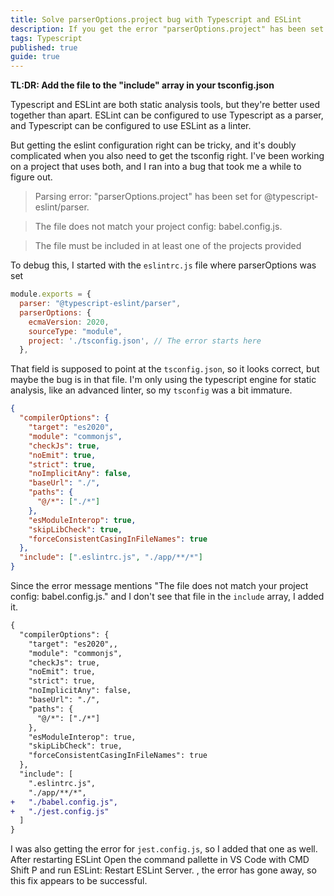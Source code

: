 ```yaml
---
title: Solve parserOptions.project bug with Typescript and ESLint
description: If you get the error "parserOptions.project" has been set for @typescript-eslint/parser, you need to add files to the "include" array in your tsconfig.json file.
tags: Typescript
published: true
guide: true
---
```


**TL:DR: Add the file to the "include" array in your tsconfig.json**

Typescript and ESLint are both static analysis tools, but they're better used together than apart. ESLint can be configured to use Typescript as a parser, and Typescript can be configured to use ESLint as a linter.

But getting the eslint configuration right can be tricky, and it's doubly complicated when you also need to get the tsconfig right. I've been working on a project that uses both, and I ran into a bug that took me a while to figure out.

> Parsing error: "parserOptions.project" has been set for @typescript-eslint/parser.

> The file does not match your project config: babel.config.js.

> The file must be included in at least one of the projects provided

To debug this, I started with the `eslintrc.js` file where parserOptions was set

```js
module.exports = {
  parser: "@typescript-eslint/parser",
  parserOptions: {
    ecmaVersion: 2020,
    sourceType: "module",
    project: './tsconfig.json', // The error starts here
  },
```

That field is supposed to point at the `tsconfig.json`, so it looks correct, but maybe the bug is in that file. I'm only using the typescript engine for static analysis, like an advanced linter, so my `tsconfig` was a bit immature.

```json
{
  "compilerOptions": {
    "target": "es2020",
    "module": "commonjs",
    "checkJs": true,
    "noEmit": true,
    "strict": true,
    "noImplicitAny": false,
    "baseUrl": "./",
    "paths": {
      "@/*": ["./*"]
    },
    "esModuleInterop": true,
    "skipLibCheck": true,
    "forceConsistentCasingInFileNames": true
  },
  "include": [".eslintrc.js", "./app/**/*"]
}
```

Since the error message mentions "The file does not match your project config: babel.config.js." and I don't see that file in the `include` array, I added it.

```diff
{
  "compilerOptions": {
    "target": "es2020",,
    "module": "commonjs",
    "checkJs": true,
    "noEmit": true,
    "strict": true,
    "noImplicitAny": false,
    "baseUrl": "./",
    "paths": {
      "@/*": ["./*"]
    },
    "esModuleInterop": true,
    "skipLibCheck": true,
    "forceConsistentCasingInFileNames": true
  },
  "include": [
    ".eslintrc.js",
    "./app/**/*",
+   "./babel.config.js",
+   "./jest.config.js"
  ]
}
```

I was also getting the error for `jest.config.js`, so I added that one as well. After restarting ESLint<SideNote> Open the command pallette in VS Code with CMD Shift P and run ESLint: Restart ESLint Server. </SideNote>, the error has gone away, so this fix appears to be successful.
